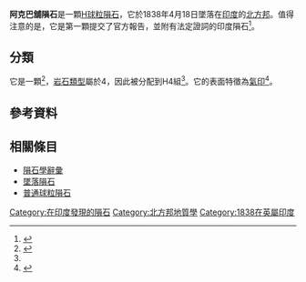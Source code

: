 {{Infobox meteorite
|Name= 阿克巴舖（Akbarpur）
|Image= 
|Image_caption=
|Type= 球粒隕石
|Class= [[普通球粒隕石|普通球粒隕石]]
|Group=H4
|Structural_classification= 
|Composition= 
|Shock= 
|Weathering= 
|Country= [[印度|印度]]
|Region= [[北方邦|北方邦]]
|Lat_Long= {{coord|44|13|N|0|37|E|display=inline,title}}<ref name=database>{{metbull|427|Akbarpur}}</ref>
|Observed_fall= 是
|Fall_date= 1838年4月18日
|Found_date= 
|TKW= 1800 g
|Image2= 
|Image2_caption= 
}}
'''阿克巴舖隕石'''是一顆[[H球粒隕石|H球粒]][[隕石|隕石]]，它於1838年4月18日墜落在[[印度|印度]]的[[北方邦|北方邦]]。值得注意的是，它是第一顆提交了官方報告，並附有法定證詞的印度隕石<ref>{{Cite journal |last=Nair |first=Savithri Preetha |year=2006 |title=Science and the politics of colonial collecting: the case of Indian meteorites, 1856–70 |journal=The British Journal for the History of Science |volume=39 |issue=1 |pages=97–119 |doi=10.1017/S0007087405007624 |issn=1474-001X}}</ref>。

== 分類 ==
它是一顆{{link-en|多聚體|CM chondrite # Polymict meteorites }}<ref>{{Cite journal |last=Wahl |first=Walter |date=1952-01-01 |title=The brecciated stony meteorites and meteorites containing foreign fragments |journal=Geochimica et Cosmochimica Acta |language=en |volume=2 |issue=2 |pages=91–117 |doi=10.1016/0016-7037(52)90002-1 |issn=0016-7037}}</ref>，[[球粒隕石#岩石學分類|岩石類型]]屬於4，因此被分配到H4組<ref name=database />。它的表面特徵為[[隕石學辭彙#氣印|氣印]]<ref>{{Cite journal |year=1969 |title=Memoirs of the Geological Survey of India |url=https://books.google.com/books?id=hyMeAQAAMAAJ |language=en |publisher=The Governor-General of India |volume=99 |pages=22 |journal= |access-date=2022-01-13 |archive-date=2022-01-13 |archive-url=https://web.archive.org/web/20220113161306/https://books.google.com/books?id=hyMeAQAAMAAJ |dead-url=no }}</ref>。

== 參考資料 ==
{{Reflist}}

== 相關條目 ==
* [[隕石學辭彙|隕石學辭彙]]
* [[墜落隕石|墜落隕石]]
* [[普通球粒隕石|普通球粒隕石]]

{{隕石}}
{{Meteorites by name}}

[[Category:在印度發現的隕石|Category:在印度發現的隕石]]
[[Category:北方邦地質學|Category:北方邦地質學]]
[[Category:1838在英屬印度|Category:1838在英屬印度]]

{{Meteorite-stub}}